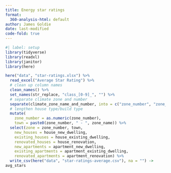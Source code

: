 ```yaml
---
title: Energy star ratings
format:
  360-analysis-html: default
author: James Goldie
date: last-modified
code-fold: true
---
```


```r
#| label: setup
library(tidyverse)
library(readxl)
library(janitor)
library(here)

here("data", "star-ratings.xlsx") %>%
  read_excel("Average Star Rating") %>%
  # clean up column names
  clean_names() %>%
  set_names(str_replace, "class_[0-9]_", "") %>%
  # separate climate zone and number
  separate(climate_zone_name_and_number, into = c("zone_number", "zone_name"), sep = " - ") %>%
  # lengthen house type/build type
  mutate(
    zone_number = as.numeric(zone_number),
    town = paste0(zone_number, " - ", zone_name)) %>%
  select(zone = zone_number, town,
    new_houses = house_new_dwelling,
    existing_houses = house_existing_dwelling,
    renovated_houses = house_renovation,
    new_apartments = apartment_new_dwelling,
    existing_apartments = apartment_existing_dwelling,
    renovated_apartments = apartment_renovation) %>%
  write_csv(here("data", "star-ratings-average.csv"), na = "") ->
avg_stars
```